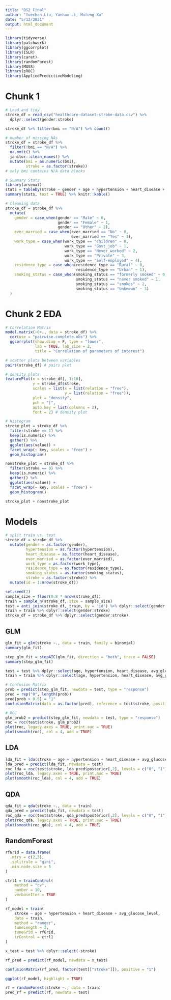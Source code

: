 ```yaml
---
title: "DS2 Final"
author: "Yuechen Liu, Yanhao Li, Mufeng Xu"
date: "5/12/2021"
output: html_document
---
```


```r
library(tidyverse)
library(patchwork)
library(ggcorrplot)
library(ISLR)
library(caret)
library(randomForest)
library(MASS)
library(pROC)
library(AppliedPredictiveModeling)
```

# Chunk 1
```r
# Load and tidy
stroke_df = read_csv("healthcare-dataset-stroke-data.csv") %>% 
  dplyr::select(gender:stroke)

stroke_df %>% filter(bmi == "N/A") %>% count()

# number of missing NAs
stroke_df = stroke_df %>% 
  filter(!bmi == "N/A") %>% 
  na.omit() %>% 
  janitor::clean_names() %>% 
  mutate(bmi = as.numeric(bmi),
         stroke = as.factor(stroke))
# only bmi contains N/A data blocks

# Summary Stats
library(arsenal)
stats = tableby(stroke ~ gender + age + hypertension + heart_disease + ever_married + work_type + residence_type + avg_glucose_level + bmi + smoking_status, data = stroke_df)
summary(stats, text = TRUE) %>% knitr::kable()

# Cleaning data
stroke_df = stroke_df %>% 
  mutate(
    gender = case_when(gender == "Male" ~ 0,
                       gender == "Female" ~ 1,
                       gender == "Other" ~ 2),
    ever_married = case_when(ever_married == "No" ~ 0,
                             ever_married == "Yes" ~ 1),
    work_type = case_when(work_type == "children" ~ 0,
                          work_type == "Govt_job" ~ 1,
                          work_type == "Never_worked" ~ 2,
                          work_type == "Private" ~ 3,
                          work_type == "Self-employed" ~ 4),
    residence_type = case_when(residence_type == "Rural" ~ 0,
                               residence_type == "Urban" ~ 1),
    smoking_status = case_when(smoking_status == "formerly smoked" ~ 0,
                               smoking_status == "never smoked" ~ 1,
                               smoking_status == "smokes" ~ 2,
                               smoking_status == "Unknown" ~ 3)
  )

```


# Chunk 2 EDA
```r
# Correlation Matrix
model.matrix(~0+., data = stroke_df) %>% 
  cor(use = "pairwise.complete.obs") %>% 
  ggcorrplot(show.diag = F, type = "lower", 
             lab = TRUE, lab_size = 2, 
             title = "Correlation of parameters of interest")

# scatter plots between variables
pairs(stroke_df) # pairs plot

# density plots
featurePlot(x = stroke_df[, 1:10], 
            y = stroke_df$stroke,
            scales = list(x = list(relation = "free"), 
                          y = list(relation = "free")),
            plot = "density",
            pch = "|", 
            auto.key = list(columns = 2),
            font = 2) # density plot

# Histogram
stroke_plot = stroke_df %>% 
  filter(stroke == 1) %>% 
  keep(is.numeric) %>% 
  gather() %>% 
  ggplot(aes(value)) + 
  facet_wrap(~ key, scales = "free") +
  geom_histogram()

nonstroke_plot = stroke_df %>% 
  filter(stroke == 0) %>% 
  keep(is.numeric) %>% 
  gather() %>% 
  ggplot(aes(value)) + 
  facet_wrap(~ key, scales = "free") +
  geom_histogram()

stroke_plot + nonstroke_plot
```

# Models

```r
# split train vs. test
stroke_df = stroke_df %>% 
  mutate(gender = as.factor(gender),
         hypertension = as.factor(hypertension),
         heart_disease = as.factor(heart_disease),
         ever_married = as.factor(ever_married),
         work_type = as.factor(work_type),
         residence_type = as.factor(residence_type),
         smoking_status = as.factor(smoking_status),
         stroke = as.factor(stroke)) %>% 
  mutate(id = 1:nrow(stroke_df))

set.seed(2)
sample_size = floor(0.8 * nrow(stroke_df))
train = sample_n(stroke_df, size = sample_size)
test = anti_join(stroke_df, train, by = 'id') %>% dplyr::select(gender:stroke)
train = train %>% dplyr::select(gender:stroke)
stroke_df = stroke_df %>% dplyr::select(gender:stroke)
```


## GLM
```r
glm_fit = glm(stroke ~., data = train, family = binomial)
summary(glm_fit)

step_glm_fit = stepAIC(glm_fit, direction = "both", trace = FALSE)
summary(step_glm_fit)

test = test %>% dplyr::select(age, hypertension, heart_disease, avg_glucose_level, stroke)
train = train %>% dplyr::select(age, hypertension, heart_disease, avg_glucose_level, stroke)

# Confusion Matrix
prob = predict(step_glm_fit, newdata = test, type = "response")
pred = rep("0", length(prob))
pred[prob > 0.5] = "1"
confusionMatrix(data = as.factor(pred), reference = test$stroke, positive = "1")

# ROC
glm_prob2 = predict(step_glm_fit, newdata = test, type = "response")
roc = roc(test$stroke, glm_prob2)
plot(roc, legacy.axes = TRUE, print.auc = TRUE)
plot(smooth(roc), col = 4, add = TRUE)
```

## LDA

```r
lda_fit = lda(stroke ~ age + hypertension + heart_disease + avg_glucose_level, data = train)
lda_pred = predict(lda_fit, newdata = test)
roc_lda = roc(test$stroke, lda_pred$posterior[,2], levels = c("0", "1"))
plot(roc_lda, legacy.axes = TRUE, print.auc = TRUE)
plot(smooth(roc_lda), col = 4, add = TRUE)

```

## QDA

```r
qda_fit = qda(stroke ~., data = train)
qda_pred = predict(qda_fit, newdata = test)
roc_qda = roc(test$stroke, qda_pred$posterior[,2], levels = c("0", "1"))
plot(roc_qda, legacy.axes = TRUE, print.auc = TRUE)
plot(smooth(roc_qda), col = 4, add = TRUE)
```


## RandomForest

```r
rfGrid = data.frame(
  .mtry = c(2,3),
  .splitrule = "gini",
  .min.node.size = 5
)

ctrl1 = trainControl(
    method = "cv",
    number = 10,
    verboseIter = TRUE
)

rf_model = train(
    stroke ~ age + hypertension + heart_disease + avg_glucose_level,
    data = train,
    method = "ranger",
    tuneLength = 3,
    tuneGrid = rfGrid,
    trControl = ctrl1
)

x_test = test %>% dplyr::select(-stroke)

rf_pred = predict(rf_model, newdata = x_test) 

confusionMatrix(rf_pred, factor(test[["stroke"]]), positive = "1")

ggplot(rf_model, highlight = TRUE)

rf = randomForest(stroke ~., data = train)
pred_rf = predict(rf, newdata = test)

```

